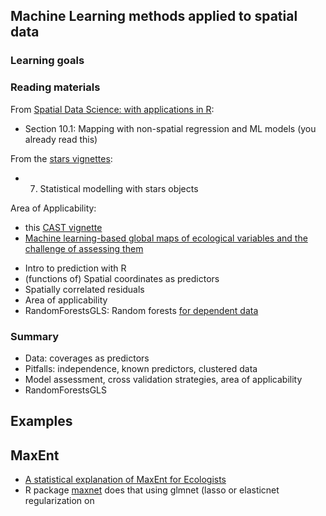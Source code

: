 ## Machine Learning methods applied to spatial data

### Learning goals

### Reading materials

From [Spatial Data Science: with applications in R](https://r-spatial.org/book/): 

* Section 10.1: Mapping with non-spatial regression and ML models (you already read this)

From the [stars vignettes](https://r-spatial.github.io/stars/articles/):

* 7. Statistical modelling with stars objects

Area of Applicability:

* this [CAST vignette](https://hannameyer.github.io/CAST/articles/cast02-AOA-tutorial.html)
* [Machine learning-based global maps of ecological variables and the challenge of assessing them](https://www.nature.com/articles/s41467-022-29838-9)


::: {.callout-tip title="Summary"}

* Intro to prediction with R
* (functions of) Spatial coordinates as predictors
* Spatially correlated residuals
* Area of applicability
* RandomForestsGLS: Random forests [for dependent data](https://arxiv.org/abs/2007.15421)

:::


### Summary

* Data: coverages as predictors
* Pitfalls: independence, known predictors, clustered data
* Model assessment, cross validation strategies, area of applicability
* RandomForestsGLS

## Examples

## MaxEnt

* [A statistical explanation of MaxEnt for Ecologists](https://doi.org/10.1111/j.1472-4642.2010.00725.x)
* R package [maxnet](https://cran.r-project.org/web/packages/maxnet/index.html) does that using glmnet (lasso or elasticnet regularization on 
